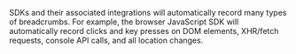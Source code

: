 SDKs and their associated integrations will automatically record many types of breadcrumbs. For example, the browser JavaScript SDK will automatically record clicks and key presses on DOM elements, XHR/fetch requests, console API calls, and all location changes.
